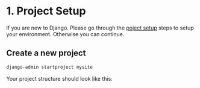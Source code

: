 

# 1. Project Setup

If you are new to Django. Please go through the [poject setup](/django) steps to setup your environment. Otherwise you can continue.

## Create a new project


```bash copy
django-admin startproject mysite
```

Your project structure should look like this:

<FileTree>
    <FileTree.Folder name="mysite" defaultOpen>
        <FileTree.Folder name="mysite" defaultOpen>
            <FileTree.File name="__init__.py" />
            <FileTree.File name="asgi.py" />
            <FileTree.File name="settings.py" />
            <FileTree.File name="urls.py" />
            <FileTree.File name="wsgi.py" />
        </FileTree.Folder>
        <FileTree.File name="manage.py" />
    </FileTree.Folder>
</FileTree>
